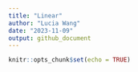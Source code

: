 ```yaml
---
title: "Linear"
author: "Lucia Wang"
date: "2023-11-09"
output: github_document
---
```


```r
knitr::opts_chunk$set(echo = TRUE)
```
